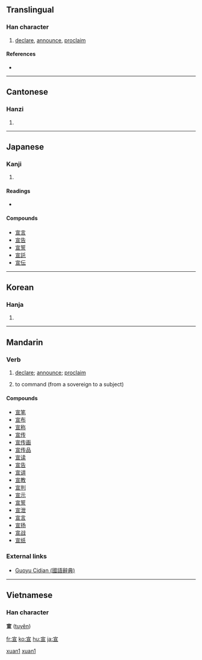 ==Translingual==

===Han character===
{{Han char|rn=40|rad=宀|as=06|sn=9|four=3010<sub>6</sub>|canj=十一日一 (JMAM)|ids=⿱[[宀]][[亘]]}}

# [[declare]], [[announce]], [[proclaim]]

====References====
* {{Han ref|kx=0284.160|dkj=07132|dj=0562.040|hdz=20923.100|uh=5BA3|ud=23459|bh=ABC5|bd=43973}}

----

==Cantonese==

===Hanzi===
{{yue-hanzi|jyut=|y=syun1}}

# {{defn|Cantonese}}

----

==Japanese==

===Kanji===
{{ja-kanji|grade=6|rs=宀06}}

# {{defn|Japanese}}

====Readings====
* {{ja-readings|on=[[せん]] (sen)|kun=[[のる]] (noru), [[のたまう]] (notamau)}}

====Compounds====
* [[宣言]]
* [[宣告]]
* [[宣誓]]
* [[宣託]]
* [[宣伝]]

----

==Korean==

===Hanja===
{{ko-hanja|hangeul=선|rv=seon|mr=sŏn}}

# {{defn|Korean}}

----

==Mandarin==

===Verb===
{{cmn-verb|ts|pin=xuān|pint=xuan1|rs=宀06}}

# {{literary|lang=zh-tw|skey=宀06}} [[declare]]; [[announce]]; [[proclaim]]
# {{archaic|lang=zh-tw|skey=宀06}} to command (from a sovereign to a subject)

====Compounds====
* [[宣笔]]
* [[宣布]]
* [[宣称]]
* [[宣传]]
* [[宣传画]]
* [[宣传品]]
* [[宣读]]
* [[宣告]]
* [[宣讲]]
* [[宣教]]
* [[宣判]]
* [[宣示]]
* [[宣誓]]
* [[宣泄]]
* [[宣言]]
* [[宣扬]]
* [[宣战]]
* [[宣纸]]

===External links===
* [http://140.111.34.46/cgi-bin/dict/GetContent.cgi?Database=dict&DocNum=103449&GraphicWord=yes&QueryString=宣$ Guoyu Cidian (國語辭典)]

[[Category:zh-cn:Archaic|xuan1]]
[[Category:zh-cn:Literary|xuan1]]

----

==Vietnamese==
===Han character===
'''宣''' ([[tuyên]])

[[fr:宣]]
[[ko:宣]]
[[hu:宣]]
[[ja:宣]]